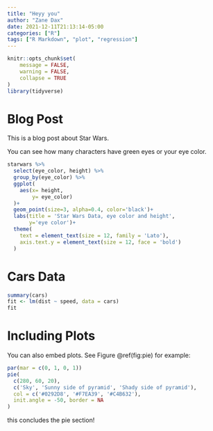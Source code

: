 ```yaml
---
title: "Heyy you"
author: "Zane Dax"
date: 2021-12-11T21:13:14-05:00
categories: ["R"]
tags: ["R Markdown", "plot", "regression"]
---
```


```r
knitr::opts_chunk$set(
	message = FALSE,
	warning = FALSE,
	collapse = TRUE
)
library(tidyverse)
```

# Blog Post

This is a blog post about Star Wars.

You can see how many characters have green eyes or your eye color.

```r
starwars %>% 
  select(eye_color, height) %>% 
  group_by(eye_color) %>% 
  ggplot(
    aes(x= height,
        y= eye_color)
  )+
  geom_point(size=3, alpha=0.4, color='black')+
  labs(title = 'Star Wars Data, eye color and height',
       y='eye color')+
  theme(
    text = element_text(size = 12, family = 'Lato'),
    axis.text.y = element_text(size = 12, face = 'bold')
  )
```


# Cars Data 

```r
summary(cars)
fit <- lm(dist ~ speed, data = cars)
fit
```

# Including Plots

You can also embed plots. See Figure \@ref(fig:pie) for example:

```r
par(mar = c(0, 1, 0, 1))
pie(
  c(280, 60, 20),
  c('Sky', 'Sunny side of pyramid', 'Shady side of pyramid'),
  col = c('#0292D8', '#F7EA39', '#C4B632'),
  init.angle = -50, border = NA
)
```


this concludes the pie section!

